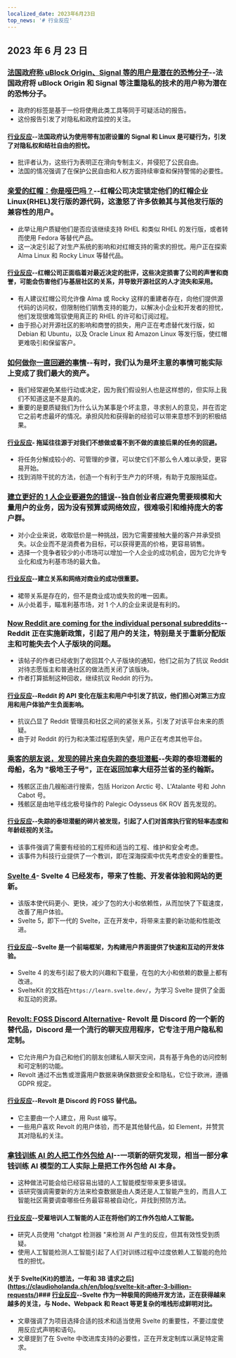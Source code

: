 ```yaml
---
localized_date: 2023年6月23日
top_news: '# 行业反应'
---
```




<CallToAction />

<Steps>

## 2023 年 6 月 23 日

### [法国政府称 uBlock Origin、Signal 等的用户是潜在的恐怖分子](https://www.laquadrature.net/en/2023/06/05/criminalization-of-encryption-the-8-december-case/)--法国政府将 uBlock Origin 和 Signal 等注重隐私的技术的用户称为潜在的恐怖分子。

- 政府的标签是基于一份将使用此类工具等同于可疑活动的报告。
- 这份报告引发了对隐私和政府监控的关注。

#### [行业反应](http://news.ycombinator.com/item?id=36428046)--法国政府认为使用带有加密设置的 Signal 和 Linux 是可疑行为，引发了对隐私权和结社自由的担忧。

- 批评者认为，这些行为表明正在滑向专制主义，并侵犯了公民自由。
- 法国的情况强调了在保护公民自由和人权方面持续审查和保持警惕的必要性。

### [亲爱的红帽：你是哑巴吗？](https://www.jeffgeerling.com/blog/2023/dear-red-hat-are-you-dumb)--红帽公司决定锁定他们的红帽企业 Linux(RHEL)发行版的源代码，这激怒了许多依赖其与其他发行版的兼容性的用户。

- 此举让用户质疑他们是否应该继续支持 RHEL 和类似 RHEL 的发行版，或者转而使用 Fedora 等替代产品。
- 这一决定引起了对生产系统的影响和对红帽支持的需求的担忧。用户正在探索 Alma Linux 和 Rocky Linux 等替代品。

#### [行业反应](http://news.ycombinator.com/item?id=36436786)--红帽公司正面临着对最近决定的批评，这些决定损害了公司的声誉和商誉，可能会伤害他们与基层社区的关系，并导致开源社区的人才流失和采用。

- 有人建议红帽公司允许像 Alma 或 Rocky 这样的重建者存在，向他们提供源代码的访问权，但限制他们销售支持的能力，以解决小企业和开发者的担忧，他们发现很难驾驭使用真正的 RHEL 的许可和订阅过程。
- 由于担心对开源社区的影响和商誉的损失，用户正在考虑替代发行版，如 Debian 和 Ubuntu，以及 Oracle Linux 和 Amazon Linux 等发行版，使红帽更难吸引和保留客户。

### [如何做你一直回避的事情](https://jasonfeifer.beehiiv.com/p/the-thing-that-seems-like-a-bad-idea-maybe-try-it)--有时，我们认为是坏主意的事情可能实际上变成了我们最大的资产。

- 我们经常避免某些行动或决定，因为我们假设别人也是这样想的，但实际上我们不知道这是不是真的。
- 重要的是要质疑我们为什么认为某事是个坏主意，寻求别人的意见，并在否定它之前考虑最坏的情况。承担风险和获得新的经验可以带来意想不到的积极结果。

#### [行业反应](http://news.ycombinator.com/item?id=36427849)- 拖延往往源于对我们不想做或看不到不做的直接后果的任务的回避。

- 将任务分解成较小的、可管理的步骤，可以使它们不那么令人难以承受，更容易开始。
- 找到消除干扰的方法，创造一个有利于生产力的环境，有助于克服拖延症。

### [建立更好的 1 人企业要避免的错误](https://tinyempires.substack.com/p/4-mistakes-to-avoid-to-build-a-better)--独自创业者应避免需要规模和大量用户的业务，因为没有预算或网络效应，很难吸引和维持庞大的客户群。

- 对小企业来说，收取低价是一种挑战，因为它需要接触大量的客户并承受损失。以企业而不是消费者为目标，可以获得更高的价格，更容易销售。
- 选择一个竞争者较少的小市场可以增加一个人企业的成功机会，因为它允许专业化和成为利基市场的最大鱼。

#### [行业反应](http://news.ycombinator.com/item?id=36431268)--建立关系和网络对商业的成功很重要。

- 裙带关系是存在的，但不是商业成功或失败的唯一因素。
- 从小处着手，瞄准利基市场，对 1 个人的企业来说是有利的。

### [Now Reddit are coming for the individual personal subreddits](https://toot.cat/@dredmorbius/110588848407336816)--Reddit 正在实施新政策，引起了用户的关注，特别是关于重新分配版主和可能失去个人子版块的问题。

- 该帖子的作者已经收到了收回其个人子版块的通知，他们之前为了抗议 Reddit 对待志愿版主和普通社区的做法而关闭了该版块。
- 作者打算抵制这种回收，继续抗议 Reddit 的行为。

#### [行业反应](http://news.ycombinator.com/item?id=36434885)--Reddit 的 API 变化在版主和用户中引发了抗议，他们担心对第三方应用和用户体验产生负面影响。

- 抗议凸显了 Reddit 管理员和社区之间的紧张关系，引发了对该平台未来的质疑。
- 由于对 Reddit 的行为和决策过程感到失望，用户正在考虑其他平台。

### [乘客的朋友说，发现的碎片来自失踪的泰坦潜艇](https://www.bbc.com/news/live/world-us-canada-65967464)--失踪的泰坦潜艇的母船，名为 "极地王子号"，正在返回加拿大纽芬兰省的圣约翰斯。

- 残骸区正由几艘船进行搜索，包括 Horizon Arctic 号、L'Atalante 号和 John Cabot 号。
- 残骸区是由地平线北极号操作的 Palegic Odysseus 6K ROV 首先发现的。

#### [行业反应](http://news.ycombinator.com/item?id=36434173)--失踪的泰坦潜艇的碎片被发现，引起了人们对首席执行官的轻率态度和年龄歧视的关注。

- 该事件强调了需要有经验的工程师和适当的工程、维护和安全考虑。
- 该事件为科技行业提供了一个教训，即在深海探索中优先考虑安全的重要性。

### [Svelte 4](https://svelte.dev/blog/svelte-4)- Svelte 4 已经发布，带来了性能、开发者体验和网站的更新。

- 该版本使代码更小、更快，减少了包的大小和依赖性，从而加快了下载速度，改善了用户体验。
- Svelte 5，即下一代的 Svelte，正在开发中，将带来主要的新功能和性能改进。

#### [行业反应](http://news.ycombinator.com/item?id=36432272)--Svelte 是一个前端框架，为构建用户界面提供了快速和互动的开发体验。

- Svelte 4 的发布引起了极大的兴趣和下载量，在包的大小和依赖的数量上都有改进。
- SvelteKit 的文档在`https://learn.svelte.dev/`，为学习 Svelte 提供了全面和互动的资源。

### [Revolt: FOSS Discord Alternative](https://revolt.chat/)- Revolt 是 Discord 的一个新的替代品，Discord 是一个流行的聊天应用程序，它专注于用户隐私和定制。

- 它允许用户为自己和他们的朋友创建私人聊天空间，具有基于角色的访问控制和可定制的功能。
- Revolt 通过不出售或泄露用户数据来确保数据安全和隐私，它位于欧洲，遵循 GDPR 规定。

#### [行业反应](http://news.ycombinator.com/item?id=36433842)--Revolt 是 Discord 的 FOSS 替代品。

- 它主要由一个人建立，用 Rust 编写。
- 一些用户喜欢 Revolt 的用户体验，而不是其他替代品，如 Element，并赞赏其对隐私的关注。

### [拿钱训练 AI 的人把工作外包给 AI](https://www.technologyreview.com/2023/06/22/1075405/the-people-paid-to-train-ai-are-outsourcing-their-work-to-ai/)--一项新的研究发现，相当一部分拿钱训练 AI 模型的工人实际上是把工作外包给 AI 本身。

- 这种做法可能会给已经容易出错的人工智能模型带来更多错误。
- 该研究强调需要新的方法来检查数据是由人类还是人工智能产生的，而且人工智能社区需要调查哪些任务最容易被自动化，并找到预防方法。

#### [行业反应](http://news.ycombinator.com/item?id=36432279)--受雇培训人工智能的人正在将他们的工作外包给人工智能。

- 研究人员使用 "chatgpt 检测器 "来检测 AI 产生的反应，但其有效性受到质疑。
- 使用人工智能检测人工智能引起了人们对训练过程中过度依赖人工智能的危险性的担忧。

#### 关于 Svelte(Kit)的想法，一年和 3B 请求之后](https://claudioholanda.ch/en/blog/svelte-kit-after-3-billion-requests/)### [行业反应](http://news.ycombinator.com/item?id=36427583)--Svelte 作为一种极简的网络开发方法，正在获得越来越多的关注，与 Node、Webpack 和 React 等更复杂的堆栈形成鲜明对比。

- 文章强调了为项目选择合适的技术和适当使用 Svelte 的重要性，不要过度使用反应式声明和语句。
- 文章提到了在 Svelte 中改进库支持的必要性，正在开发定制库以满足特定需求。

</Steps>
